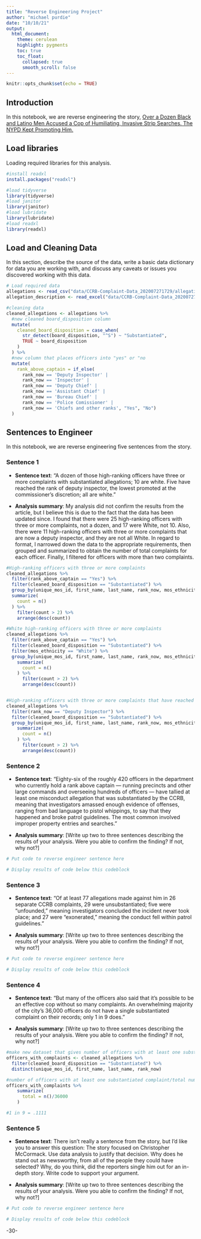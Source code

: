 ```yaml
---
title: "Reverse Engineering Project"
author: "michael purdie"
date: "10/10/21"
output:
  html_document:
    theme: cerulean
    highlight: pygments
    toc: true
    toc_float:
      collapsed: true
      smooth_scroll: false
---
```


```r
knitr::opts_chunk$set(echo = TRUE)
```

## Introduction 

In this notebook, we are reverse engineering the story, [Over a Dozen Black and Latino Men Accused a Cop of Humiliating, Invasive Strip Searches. The NYPD Kept Promoting Him.](https://www.propublica.org/article/over-a-dozen-black-and-latino-men-accused-a-cop-of-humiliating-invasive-strip-searches-the-nypd-kept-promoting-him)

## Load libraries

Loading required libraries for this analysis.

```r
#install readxl
install.packages("readxl")

#load tidyverse
library(tidyverse)
#load janitor
library(janitor)
#load lubridate
library(lubridate)
#load readxl
library(readxl)

```

## Load and Cleaning Data

In this section, describe the source of the data, write a basic data dictionary for data you are working with, and discuss any caveats or issues you discovered working with this data. 

```r
# Load required data
allegations <- read_csv("data/CCRB-Complaint-Data_202007271729/allegations_202007271729.csv")
allegation_description <- read_excel("data/CCRB-Complaint-Data_202007271729/CCRB Data Layout Table.xlsx")

#cleaning data
cleaned_allegations <- allegations %>%
  #new cleaned board_disposition column
  mutate(
    cleaned_board_disposition = case_when(
      str_detect(board_disposition, "^S") ~ "Substantiated",
      TRUE ~ board_disposition
    )
  ) %>%
  #new column that places officers into "yes" or "no
  mutate(
    rank_above_captain = if_else(
      rank_now == 'Deputy Inspector' | 
      rank_now == 'Inspector' | 
      rank_now == 'Deputy Chief' | 
      rank_now == 'Assistant Chief' | 
      rank_now == 'Bureau Chief' | 
      rank_now == 'Police Comissioner' | 
      rank_now == 'Chiefs and other ranks', "Yes", "No")
  )


```

## Sentences to Engineer
In this notebook, we are reverse engineering five sentences from the story.

### Sentence 1

* **Sentence text**: “A dozen of those high-ranking officers have three or more complaints with substantiated allegations; 10 are white. Five have reached the rank of deputy inspector, the lowest promoted at the commissioner’s discretion; all are white.”

* **Analysis summary**: My analysis did not confirm the results from the article, but I believe this is due to the fact that the data has been updated since. I found that there were 25 high-ranking officers with three or more complaints, not a dozen, and 17 were White, not 10. Also, there were 11 high-ranking officers with three or more complaints that are now a deputy inspector, and they are not all White. In regard to format, I narrowed down the data to the appropriate requirements, then grouped and summarized to obtain the number of total complaints for each officer. Finally, I filtered for officers with more than two complaints.

```r
#High-ranking officers with three or more complaints
cleaned_allegations %>%
  filter(rank_above_captain == "Yes") %>%
  filter(cleaned_board_disposition == "Substantiated") %>%
  group_by(unique_mos_id, first_name, last_name, rank_now, mos_ethnicity) %>%
  summarize(
    count = n()
  ) %>%
    filter(count > 2) %>%
    arrange(desc(count))

#White high-ranking officers with three or more complaints
cleaned_allegations %>%
  filter(rank_above_captain == "Yes") %>%
  filter(cleaned_board_disposition == "Substantiated") %>%
  filter(mos_ethnicity == "White") %>%
  group_by(unique_mos_id, first_name, last_name, rank_now, mos_ethnicity) %>%
    summarize(
      count = n()
    ) %>%
      filter(count > 2) %>%
      arrange(desc(count))


#High-ranking officers with three or more complaints that have reached the rank of deputy inspector
cleaned_allegations %>%
  filter(rank_now == "Deputy Inspector") %>%
  filter(cleaned_board_disposition == "Substantiated") %>%
  group_by(unique_mos_id, first_name, last_name, rank_now, mos_ethnicity) %>%
    summarize(
      count = n()
    ) %>%
      filter(count > 2) %>%
      arrange(desc(count))

```

### Sentence 2

* **Sentence text**: “Eighty-six of the roughly 420 officers in the department who currently hold a rank above captain — running precincts and other large commands and overseeing hundreds of officers — have tallied at least one misconduct allegation that was substantiated by the CCRB, meaning that investigators amassed enough evidence of offenses, ranging from bad language to pistol whippings, to say that they happened and broke patrol guidelines. The most common involved improper property entries and searches.”

* **Analysis summary**: [Write up two to three sentences describing the results of your analysis.  Were you able to confirm the finding? If not, why not?]

```r
# Put code to reverse engineer sentence here

# Display results of code below this codeblock

```

### Sentence 3

* **Sentence text**: “Of at least 77 allegations made against him in 26 separate CCRB complaints, 29 were unsubstantiated; five were “unfounded,” meaning investigators concluded the incident never took place; and 27 were “exonerated,” meaning the conduct fell within patrol guidelines.”

* **Analysis summary**: [Write up two to three sentences describing the results of your analysis.  Were you able to confirm the finding? If not, why not?]

```r
# Put code to reverse engineer sentence here

# Display results of code below this codeblock

```

### Sentence 4

* **Sentence text**: “But many of the officers also said that it’s possible to be an effective cop without so many complaints. An overwhelming majority of the city’s 36,000 officers do not have a single substantiated complaint on their records; only 1 in 9 does.”

* **Analysis summary**: [Write up two to three sentences describing the results of your analysis.  Were you able to confirm the finding? If not, why not?]

```r
#make new dataset that gives number of officers with at least one substantiated complaints
officers_with_complaints <- cleaned_allegations %>%
  filter(cleaned_board_disposition == "Substantiated") %>%
  distinct(unique_mos_id, first_name, last_name, rank_now)

#number of officers with at least one substantiated complaint/total number of officers
officers_with_complaints %>%
    summarize(
      total = n()/36000
    ) 

#1 in 9 = .1111

```

### Sentence 5

* **Sentence text**: There isn't really a sentence from the story, but I'd like you to answer this question: The story focused on Christopher McCormack. Use data analysis to justify that decision. Why does he stand out as newsworthy, from all of the people they could have selected? Why, do you think, did the reporters single him out for an in-depth story. Write code to support your argument.

* **Analysis summary**: [Write up two to three sentences describing the results of your analysis.  Were you able to confirm the finding? If not, why not?]

```r
# Put code to reverse engineer sentence here

# Display results of code below this codeblock

```

-30-